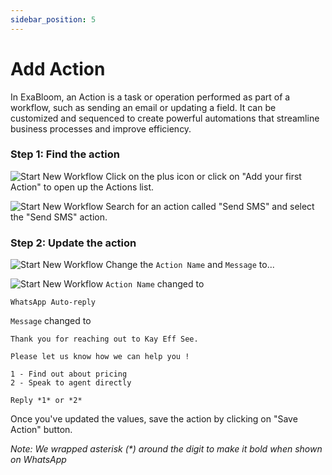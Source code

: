 ```yaml
---
sidebar_position: 5
---
```


# Add Action
In ExaBloom, an Action is a task or operation performed as part of a workflow, 
such as sending an email or updating a field. It can be customized and sequenced to create powerful 
automations that streamline business processes and improve efficiency.


### Step 1: Find the action
![Start New Workflow](/img/tutorial/getting-started/create-whatsapp-automation/whatsapp-automation-auto-responder/create-whatsapp-automation-auto-responder-customer-replied-trigger-added.png)
Click on the plus icon or click on "Add your first Action" to open up the Actions list.

![Start New Workflow](/img/tutorial/getting-started/create-whatsapp-automation/whatsapp-automation-auto-responder/create-whatsapp-automation-auto-responder-select-send-sms-action.png)
Search for an action called "Send SMS" and select the "Send SMS" action.

### Step 2: Update the action
![Start New Workflow](/img/tutorial/getting-started/create-whatsapp-automation/whatsapp-automation-auto-responder/create-whatsapp-automation-auto-responder-send-sms-action-default.png)
Change the `Action Name` and `Message` to...

![Start New Workflow](/img/tutorial/getting-started/create-whatsapp-automation/whatsapp-automation-auto-responder/create-whatsapp-automation-auto-responder-send-sms-action-filled.png)
`Action Name` changed to

    WhatsApp Auto-reply


`Message` changed to

    Thank you for reaching out to Kay Eff See.

    Please let us know how we can help you !

    1 - Find out about pricing
    2 - Speak to agent directly

    Reply *1* or *2*

Once you've updated the values, save the action by clicking on "Save Action" button.

_Note: We wrapped asterisk (*) around the digit to make it bold when shown on WhatsApp_